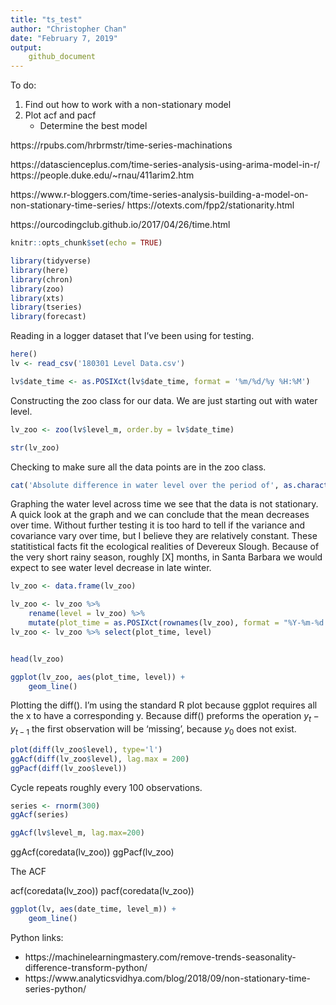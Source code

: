 ```yaml
---
title: "ts_test"
author: "Christopher Chan"
date: "February 7, 2019"
output:
    github_document
---
```



To do:

1. Find out how to work with a non-stationary model
2. Plot acf and pacf
    * Determine the best model

https://rpubs.com/hrbrmstr/time-series-machinations


https://datascienceplus.com/time-series-analysis-using-arima-model-in-r/
https://people.duke.edu/~rnau/411arim2.htm

https://www.r-bloggers.com/time-series-analysis-building-a-model-on-non-stationary-time-series/
https://otexts.com/fpp2/stationarity.html


https://ourcodingclub.github.io/2017/04/26/time.html
```r
knitr::opts_chunk$set(echo = TRUE)
```

```r
library(tidyverse)
library(here)
library(chron)
library(zoo)
library(xts)
library(tseries)
library(forecast)
```

Reading in a logger dataset that I've been using for testing.
```r
here()
lv <- read_csv('180301 Level Data.csv')

lv$date_time <- as.POSIXct(lv$date_time, format = '%m/%d/%y %H:%M')
```

Constructing the zoo class for our data. We are just starting out with water level.
```r
lv_zoo <- zoo(lv$level_m, order.by = lv$date_time)

str(lv_zoo)
```

Checking to make sure all the data points are in the zoo class. 
```r
cat('Absolute difference in water level over the period of', as.character(start(lv_zoo)), 'and', as.character(end(lv_zoo)), 'in meters:', max(lv_zoo) - min(lv_zoo))
```

Graphing the water level across time we see that the data is not stationary. A quick look at the graph and we can conclude that the mean decreases over time. Without further testing it is too hard to tell if the variance and covariance vary over time, but I believe they are relatively constant. These statitistical facts fit the ecological realities of Devereux Slough. Because of the very short rainy season, roughly [X] months, in Santa Barbara we would expect to see water level decrease in late winter.
```r
lv_zoo <- data.frame(lv_zoo)

lv_zoo <- lv_zoo %>%
    rename(level = lv_zoo) %>%
    mutate(plot_time = as.POSIXct(rownames(lv_zoo), format = "%Y-%m-%d %H:%M:%S"))
lv_zoo <- lv_zoo %>% select(plot_time, level)


head(lv_zoo)

ggplot(lv_zoo, aes(plot_time, level)) +
    geom_line()
```


Plotting the diff(). I'm using the standard R plot because ggplot requires all the x to have a corresponding y. Because diff() preforms the operation $y_{t} - y_{t-1}$ the first observation will be 'missing', because $y_0$ does not exist. 
```r
plot(diff(lv_zoo$level), type='l')
ggAcf(diff(lv_zoo$level), lag.max = 200)
ggPacf(diff(lv_zoo$level))
```

Cycle repeats roughly every 100 observations.
```r
series <- rnorm(300)
ggAcf(series)

ggAcf(lv$level_m, lag.max=200)

```


ggAcf(coredata(lv_zoo))
ggPacf(lv_zoo)







The ACF

acf(coredata(lv_zoo))
pacf(coredata(lv_zoo))


```r
ggplot(lv, aes(date_time, level_m)) +
    geom_line()
```



Python links:

* https://machinelearningmastery.com/remove-trends-seasonality-difference-transform-python/
* https://www.analyticsvidhya.com/blog/2018/09/non-stationary-time-series-python/








